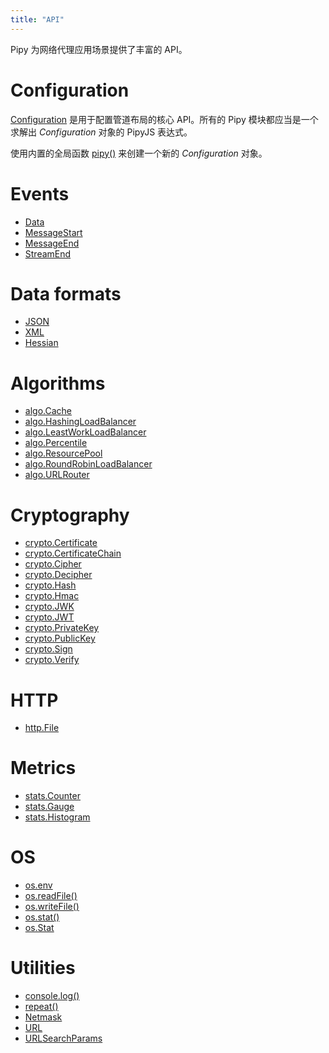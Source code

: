 ```yaml
---
title: "API"
---
```


Pipy 为网络代理应用场景提供了丰富的 API。

# Configuration

[Configuration](/reference/api/Configuration) 是用于配置管道布局的核心 API。所有的 Pipy 模块都应当是一个求解出 _Configuration_ 对象的 PipyJS 表达式。

使用内置的全局函数 [pipy()](/reference/api/pipy) 来创建一个新的 _Configuration_ 对象。

# Events

* [Data](/reference/api/Data)
* [MessageStart](/reference/api/MessageStart)
* [MessageEnd](/reference/api/MessageEnd)
* [StreamEnd](/reference/api/StreamEnd)

# Data formats

* [JSON](/reference/api/JSON)
* [XML](/reference/api/XML)
* [Hessian](/reference/api/Hessian)

# Algorithms

* [algo.Cache](/reference/api/algo/Cache)
* [algo.HashingLoadBalancer](/reference/api/algo/HashingLoadBalancer)
* [algo.LeastWorkLoadBalancer](/reference/api/algo/LeastWorkLoadBalancer)
* [algo.Percentile](/reference/api/algo/Percentile)
* [algo.ResourcePool](/reference/api/algo/ResourcePool)
* [algo.RoundRobinLoadBalancer](/reference/api/algo/RoundRobinLoadBalancer)
* [algo.URLRouter](/reference/api/algo/URLRouter)

# Cryptography

* [crypto.Certificate](/reference/api/crypto/Certificate)
* [crypto.CertificateChain](/reference/api/crypto/CertificateChain)
* [crypto.Cipher](/reference/api/crypto/Cipher)
* [crypto.Decipher](/reference/api/crypto/Decipher)
* [crypto.Hash](/reference/api/crypto/Hash)
* [crypto.Hmac](/reference/api/crypto/Hmac)
* [crypto.JWK](/reference/api/crypto/JWK)
* [crypto.JWT](/reference/api/crypto/JWT)
* [crypto.PrivateKey](/reference/api/crypto/PrivateKey)
* [crypto.PublicKey](/reference/api/crypto/PublicKey)
* [crypto.Sign](/reference/api/crypto/Sign)
* [crypto.Verify](/reference/api/crypto/Verify)

# HTTP

* [http.File](/reference/api/http/File)

# Metrics

* [stats.Counter](/reference/api/stats/Counter)
* [stats.Gauge](/reference/api/stats/Gauge)
* [stats.Histogram](/reference/api/stats/Histogram)

# OS

* [os.env](/reference/api/os/env)
* [os.readFile()](/reference/api/os/readFile)
* [os.writeFile()](/reference/api/os/writeFile)
* [os.stat()](/reference/api/os/writeFile)
* [os.Stat](/reference/api/os/Stat)

# Utilities

* [console.log()](/reference/api/console/log)
* [repeat()](/reference/api/repeat)
* [Netmask](/reference/api/Netmask)
* [URL](/reference/api/URL)
* [URLSearchParams](/reference/api/URLSearchParams)
